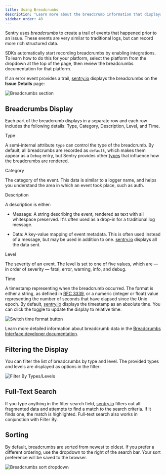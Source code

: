 ```yaml
---
title: Using Breadcrumbs
description: "Learn more about the breadcrumb information that displays on the Issue Details page and how you can filter to help resolve issues."
sidebar_order: 40
---
```


Sentry uses _breadcrumbs_ to create a trail of events that happened prior to an issue. These events are very similar to traditional logs, but can record more rich structured data.

SDKs automatically start recording breadcrumbs by enabling integrations. To learn how to do this for your platform, select the platform from the dropdown at the top of the page, then review the breadcrumbs documentation for that platform.

If an error event provides a trail, [sentry.io](https://sentry.io) displays the breadcrumbs on the **Issue Details** page:

![Breadcrumbs section](./img/breadcrumbs-section.png)

## Breadcrumbs Display

Each part of the breadcrumb displays in a separate row and each row includes the following details: Type, Category, Description, Level, and Time.

Type

A semi-internal attribute `type` can control the type of the breadcrumb. By default, all breadcrumbs are recorded as `default`, which makes them appear as a `Debug` entry, but Sentry provides other [types](https://develop.sentry.dev/sdk/event-payloads/breadcrumbs/#breadcrumb-types) that influence how the breadcrumbs are rendered.

Category

The category of the event. This data is similar to a logger name, and helps you understand the area in which an event took place, such as auth.

Description

A description is either:

- Message: A string describing the event, rendered as text with all whitespace preserved. It's often used as a drop-in for a traditional log message.

- Data: A key-value mapping of event metadata. This is often used instead of a message, but may be used in addition to one. [sentry.io](https://sentry.io) displays all the data sent.

Level

The severity of an event. The level is set to one of five values, which are — in order of severity — fatal, error, warning, info, and debug.

Time

A timestamp representing when the breadcrumb occurred. The format is either a string, as defined in [RFC 3339](https://tools.ietf.org/html/rfc3339), or a numeric (integer or float) value representing the number of seconds that have elapsed since the Unix epoch. By default, [sentry.io](https://sentry.io) displays the timestamp as an absolute time. You can click the toggle to update the display to relative time:

![Switch time format button](./img/breadcrumbs-relative-time-switch.png)

Learn more detailed information about breadcrumb data in the [Breadcrumbs Interface developer documentation](https://develop.sentry.dev/sdk/event-payloads/breadcrumbs/).

## Filtering the Display

You can filter the list of breadcrumbs by type and level. The provided types and levels are displayed as options in the filter:

![Filter By Types/Levels](./img/breadcrumbs-filter-by.png)

## Full-Text Search

If you type anything in the filter search field, [sentry.io](https://sentry.io) filters out all fragmented data and attempts to find a match to the search criteria. If it finds one, the match is highlighted. Full-text search also works in conjunction with Filter By.

## Sorting

By default, breadcrumbs are sorted from newest to oldest. If you prefer a different ordering, use the dropdown to the right of the search bar. Your sort preference will be saved to the browser.

![Breadcrumbs sort dropdown](./img/breadcrumbs-sort.png)
